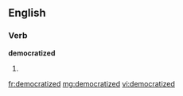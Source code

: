 ==English==

===Verb===
'''democratized'''

# {{past of|[[democratize]]}}

[[fr:democratized]]
[[mg:democratized]]
[[vi:democratized]]